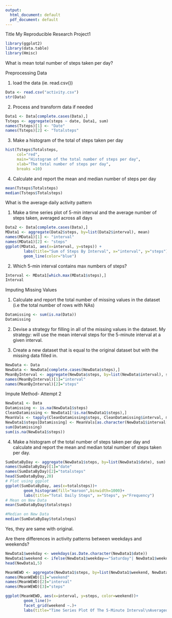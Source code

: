```yaml
---
output:
  html_document: default
  pdf_document: default
---
```


Title My Reproducible Research Project1 

```r
library(ggplot2)
library(data.table)
library(Hmisc)
```
What is mean total number of steps taken per day?

Preprocessing Data

1. load the data (ie. read.csv())
```r
Data <- read.csv("activity.csv")
str(Data)
```
2. Process and transform data if needed
```r
Data1 <- Data[complete.cases(Data),]
Tsteps <- aggregate(steps ~ date, Data1, sum)
names(Tsteps)[1] <- "Date"
names(Tsteps)[2] <- "Totalsteps"
```
3. Make a histogram of the total of steps taken per day
```r
hist(Tsteps$Totalsteps,
     col="red",
     main="Histogram of the total number of steps per day",
     xlab="The total number of steps per day",
     breaks =10)
```
4. Calculate and report the mean and median number of steps per day
```r
mean(Tsteps$Totalsteps)
median(Tsteps$Totalsteps)
```
What is the average daily activity pattern

1. Make a time series plot of 5-min interval and the average number of steps taken, averaged across all days
```r
Data2 <- Data[complete.cases(Data),]
MData1 <- aggregate(Data2$steps, by=list(Data2$interval), mean)
names(MData1)[1] <- "interval"
names(MData1)[2] <- "steps"
ggplot(MData1, aes(x=interval, y=steps)) + 
        labs(title="Sum of Steps By Interval", x="interval", y="steps")+
        geom_line(color="blue")
```
2. Which 5-min interval contains max numbers of steps?
```r
Interval <- MData1[which.max(MData1$steps),]
Interval
```
Imputing Missing Values

1. Calculate and report the total number of missing values in the dataset (i.e the total number of rows with NAs)
```r
Datamissing <- sum(is.na(Data))
Datamissing
```

2. Devise a strategy for filling in all of the missing values in the dataset.
My strategy: will use the mean interval steps for the 5-minute interval at a given interval.

3. Create a new dataset that is equal to the original dataset but with the missing data filled in.
```r
NewData <- Data
NewData <- NewData[complete.cases(NewData$steps),]
MeanByInterval <- aggregate(NewData$steps, by=list(NewData$interval), sum)
names(MeanByInterval)[1]="interval"
names(MeanByInterval)[2]="steps"
```
Impute Method- Attempt 2
```r
NewData1 <- Data
Datamissing <- is.na(NewData1$steps)
CleanDatamissing <- NewData1[!is.na(NewData1$steps),]
MeanVals <- tapply(CleanDatamissing$steps, CleanDatamissing$interval, mean, na.rm=TRUE, simplify=TRUE)
NewData1$steps[Datamissing] <- MeanVals[as.character(NewData1$interval[Datamissing])]
sum(Datamissing)
sum(is.na(NewData1$steps))
```

4. Make a histogram of the total number of steps taken per day and calculate and report the mean and median total number of steps taken per day.
```r
SumDataByDay <- aggregate(NewData1$steps, by=list(NewData1$date), sum)
names(SumDataByDay)[1]="date"
names(SumDataByDay)[2]="totalsteps"
head(SumDataByDay,20)
# Plot using ggplot
ggplot(SumDataByDay, aes(x=totalsteps))+
        geom_histogram(fill="maroon",binwidth=1000)+
        labs(title="Total Daily Steps", x="Steps", y="Frequency")
# Mean on New Data
mean(SumDataByDay$totalsteps)

#Median on New Data
median(SumDataByDay$totalsteps)
```
Yes, they are same with original.

Are there differences in activity patterns between weekdays and weekends?
```r
NewData1$weekday <- weekdays(as.Date.character(NewData1$date))
NewData1$weekend <- ifelse(NewData1$weekday=="Saturday"| NewData1$weekday=="Sunday","Weekend","Weekday")
head(NewData1,5)

MeanWEWD <- aggregate(NewData1$steps, by=list(NewData1$weekend, NewData1$interval), mean)
names(MeanWEWD)[1]="weekend"
names(MeanWEWD)[2]="interval"
names(MeanWEWD)[3]="steps"

ggplot(MeanWEWD, aes(x=interval, y=steps, color=weekend))+
        geom_line()+
        facet_grid(weekend ~.)+
        labs(title="Time Series Plot Of The 5-Minute Interval\nAveraged Across All Weekday Days or Weekend Days", x="interval", y="steps")
```

